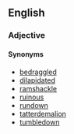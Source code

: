 ==English==
===Adjective===
====Synonyms====
*[[bedraggled]]
*[[dilapidated]]
*[[ramshackle]]
*[[ruinous]]
*[[rundown]]
*[[tatterdemalion]]
*[[tumbledown]]